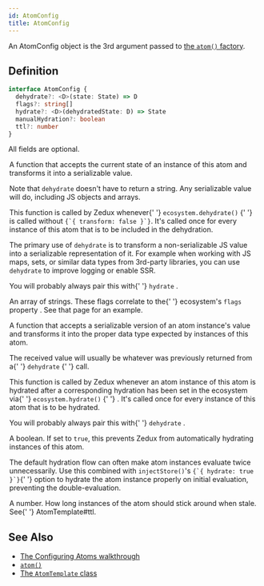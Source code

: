```yaml
---
id: AtomConfig
title: AtomConfig
---
```



An AtomConfig object is the 3rd argument passed to [the `atom()` factory](../factories/atom).

## Definition

```ts
interface AtomConfig {
  dehydrate?: <D>(state: State) => D
  flags?: string[]
  hydrate?: <D>(dehydratedState: D) => State
  manualHydration?: boolean
  ttl?: number
}
```

All fields are optional.

<Legend>
  <Item name="dehydrate">
    <p>
      A function that accepts the current state of an instance of this atom and
      transforms it into a serializable value.
    </p>
    <p>
      Note that <code>dehydrate</code> doesn't have to return a string. Any
      serializable value will do, including JS objects and arrays.
    </p>
    <p>
      This function is called by Zedux whenever{' '}
      <Link to="../classes/Ecosystem#dehydrate">
        <code>ecosystem.dehydrate()</code>
      </Link>{' '}
      is called without <code>{`{ transform: false }`}</code>. It's called once
      for every instance of this atom that is to be included in the dehydration.
    </p>
    <p>
      The primary use of <code>dehydrate</code> is to transform a
      non-serializable JS value into a serializable representation of it. For
      example when working with JS maps, sets, or similar data types from
      3rd-party libraries, you can use <code>dehydrate</code> to improve logging
      or enable SSR.
    </p>
    <p>
      You will probably always pair this with{' '}
      <Link to="#hydrate">
        <code>hydrate</code>
      </Link>
      .
    </p>
  </Item>
  <Item name="flags">
    <p>
      An array of strings. These flags correlate to the{' '}
      <Link to="../classes/Ecosystem#flags">
        ecosystem's <code>flags</code> property
      </Link>
      . See that page for an example.
    </p>
  </Item>
  <Item name="hydrate">
    <p>
      A function that accepts a serializable version of an atom instance's value
      and transforms it into the proper data type expected by instances of this
      atom.
    </p>
    <p>
      The received value will usually be whatever was previously returned from a{' '}
      <Link to="#dehydrate">
        <code>dehydrate</code>
      </Link>{' '}
      call.
    </p>
    <p>
      This function is called by Zedux whenever an atom instance of this atom is
      hydrated after a corresponding hydration has been set in the ecosystem via{' '}
      <Link to="../classes/Ecosystem#hydrate">
        <code>ecosystem.hydrate()</code>
      </Link>{' '}
      . It's called once for every instance of this atom that is to be hydrated.
    </p>
    <p>
      You will probably always pair this with{' '}
      <Link to="#dehydrate">
        <code>dehydrate</code>
      </Link>
      .
    </p>
  </Item>
  <Item name="manualHydration">
    <p>
      A boolean. If set to <code>true</code>, this prevents Zedux from
      automatically hydrating instances of this atom.
    </p>
    <p>
      The default hydration flow can often make atom instances evaluate twice
      unnecessarily. Use this combined with <code>injectStore()</code>'s <code>{`{ hydrate: true }`}</code>{' '}
      option to hydrate the atom instance properly on initial evaluation,
      preventing the double-evaluation.
    </p>
  </Item>
  <Item name="ttl">
    A number. How long instances of the atom should stick around when stale. See{' '}
    <Link to="../classes/AtomTemplate#ttl">AtomTemplate#ttl</Link>.
  </Item>
</Legend>

## See Also

- [The Configuring Atoms walkthrough](../../walkthrough/configuring-atoms)
- [`atom()`](../factories/atom)
- [The `AtomTemplate` class](../classes/AtomTemplate)
